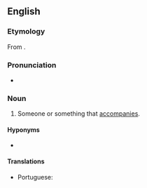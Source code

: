 ==English==

===Etymology===
From {{suffix|en|accompany|er|id2=agent noun}}.

===Pronunciation===
* {{a|UK}} {{IPA|en|/əˈkʌmp(ə)nɪə/}}

===Noun===
{{en-noun}}

# Someone or something that [[accompany|accompanies]].

====Hyponyms====
* {{l|en|accompanist}}

====Translations====
{{trans-top|someone or something that accompanies}}
* Portuguese: {{t+|pt|acompanhante|m|f}}
{{trans-mid}}
{{trans-bottom}}